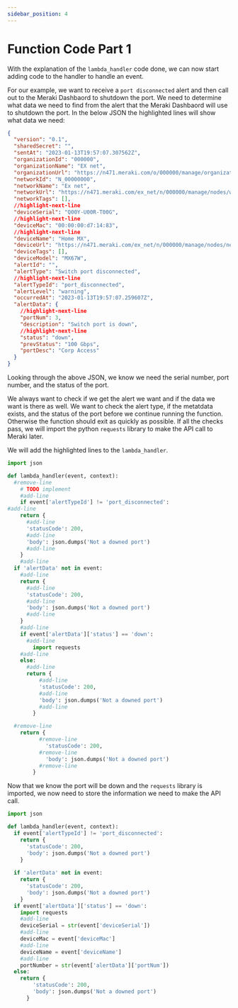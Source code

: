 ```yaml
---
sidebar_position: 4
---
```


# Function Code Part 1

With the explanation of the `lambda_handler` code done, we can now start adding code to the handler to handle an event.

For our example, we want to receive a `port disconnected` alert and then call out to the Meraki Dashbaord to shutdown the port.  We need to determine what data we need to find from the alert that the Meraki Dashbaord will use to shutdown the port. In the below JSON the highlighted lines will show what data we need:
```json showLineNumbers
{
  "version": "0.1",
  "sharedSecret": "",
  "sentAt": "2023-01-13T19:57:07.307562Z",
  "organizationId": "000000",
  "organizationName": "EX net",
  "organizationUrl": "https://n471.meraki.com/o/000000/manage/organization/overview",
  "networkId": "N_00000000",
  "networkName": "Ex net",
  "networkUrl": "https://n471.meraki.com/ex_net/n/000000/manage/nodes/wired_status",
  "networkTags": [],
  //highlight-next-line
  "deviceSerial": "Q00Y-U00R-T00G",
  //highlight-next-line
  "deviceMac": "00:00:00:d7:14:83",
  //highlight-next-line
  "deviceName": "Home MX",
  "deviceUrl": "https://n471.meraki.com/ex_net/n/000000/manage/nodes/new_wired_status",
  "deviceTags": [],
  "deviceModel": "MX67W",
  "alertId": "",
  "alertType": "Switch port disconnected",
  //highlight-next-line
  "alertTypeId": "port_disconnected",
  "alertLevel": "warning",
  "occurredAt": "2023-01-13T19:57:07.259607Z",
  "alertData": {
    //highlight-next-line
    "portNum": 3,
    "description": "Switch port is down",
    //highlight-next-line
    "status": "down",
    "prevStatus": "100 Gbps",
    "portDesc": "Corp Access"
  }
}
```

Looking through the above JSON, we know we need the serial number, port number, and the status of the port.

We always want to check if we get the alert we want and if the data we want is there as well. We want to check the alert type, if the metatdata exists, and the status of the port before we continue running the function. Otherwise the function should exit as quickly as possible. 
If all the checks pass, we will import the python `requests` library to make the API call to Meraki later.

We will add the highlighted lines to the ```lambda_handler```.

```python title='lambda_function.py showLineNumbers'
import json

def lambda_handler(event, context):
  #remove-line
    # TODO implement
    #add-line
    if event['alertTypeId'] != 'port_disconnected':
#add-line
    return {
      #add-line
      'statusCode': 200,
      #add-line
      'body': json.dumps('Not a downed port')
      #add-line
    }
    #add-line
  if 'alertData' not in event:
    #add-line
    return {
      #add-line
      'statusCode': 200,
      #add-line
      'body': json.dumps('Not a downed port')
      #add-line
    }
    #add-line
    if event['alertData']['status'] == 'down':
      #add-line
        import requests
    #add-line
    else:
      #add-line
      return {
          #add-line
          'statusCode': 200,
          #add-line
          'body': json.dumps('Not a downed port')
          #add-line
        }

  #remove-line
    return {
          #remove-line
            'statusCode': 200,
          #remove-line
            'body': json.dumps('Not a downed port')
          #remove-line
        }
```

Now that we know the port will be down and the `requests` library is imported, we now need to store the information we need to make the API call.

```python title='lambda_function.py showLineNumbers'
import json

def lambda_handler(event, context):
  if event['alertTypeId'] != 'port_disconnected':
    return {
      'statusCode': 200,
      'body': json.dumps('Not a downed port')
    }
    
  if 'alertData' not in event:
    return {
      'statusCode': 200,
      'body': json.dumps('Not a downed port')
    }
  if event['alertData']['status'] == 'down':
    import requests
    #add-line
    deviceSerial = str(event['deviceSerial'])
    #add-line
    deviceMac = event['deviceMac']
    #add-line
    deviceName = event['deviceName']
    #add-line
    portNumber = str(event['alertData']['portNum'])
  else:
    return {
        'statusCode': 200,
        'body': json.dumps('Not a downed port')
      }
      
```






